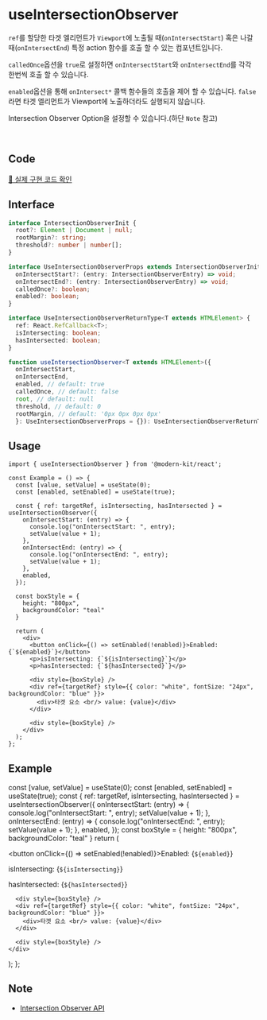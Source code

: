 
# useIntersectionObserver

`ref`를 할당한 타겟 엘리먼트가 `Viewport`에 노출될 때(`onIntersectStart`) 혹은 나갈 때(`onIntersectEnd`) 특정 action 함수를 호출 할 수 있는 컴포넌트입니다.

`calledOnce`옵션을 `true`로 설정하면 `onIntersectStart`와 `onIntersectEnd`를 각각 한번씩 호출 할 수 있습니다.

`enabled`옵션을 통해 `onIntersect*` 콜백 함수들의 호출을 제어 할 수 있습니다. `false`라면 타겟 엘리먼트가 Viewport에 노출하더라도 실행되지 않습니다.

Intersection Observer Option을 설정할 수 있습니다.(하단 `Note` 참고)

<br />

## Code
[🔗 실제 구현 코드 확인](https://github.com/modern-agile-team/modern-kit/blob/main/packages/react/src/hooks/useIntersectionObserver/index.ts)

## Interface
```ts title="typescript"
interface IntersectionObserverInit {
  root?: Element | Document | null;
  rootMargin?: string;
  threshold?: number | number[];
}

interface UseIntersectionObserverProps extends IntersectionObserverInit {
  onIntersectStart?: (entry: IntersectionObserverEntry) => void;
  onIntersectEnd?: (entry: IntersectionObserverEntry) => void;
  calledOnce?: boolean;
  enabled?: boolean;
}

interface UseIntersectionObserverReturnType<T extends HTMLElement> {
  ref: React.RefCallback<T>;
  isIntersecting: boolean;
  hasIntersected: boolean;
}
```
```ts title="typescript"
function useIntersectionObserver<T extends HTMLElement>({
  onIntersectStart,
  onIntersectEnd,
  enabled, // default: true
  calledOnce, // default: false
  root, // default: null
  threshold, // default: 0
  rootMargin, // default: '0px 0px 0px 0px'
  }: UseIntersectionObserverProps = {}): UseIntersectionObserverReturnType<T>;
```

## Usage
```tsx title="typescript"
import { useIntersectionObserver } from '@modern-kit/react';

const Example = () => {
  const [value, setValue] = useState(0);
  const [enabled, setEnabled] = useState(true);
  
  const { ref: targetRef, isIntersecting, hasIntersected } = useIntersectionObserver({
    onIntersectStart: (entry) => {
      console.log("onIntersectStart: ", entry);
      setValue(value + 1);
    },
    onIntersectEnd: (entry) => {
      console.log("onIntersectEnd: ", entry);
      setValue(value + 1);
    },
    enabled,
  });

  const boxStyle = {
    height: "800px", 
    backgroundColor: "teal"
  }

  return (
    <div>
      <button onClick={() => setEnabled(!enabled)}>Enabled: {`${enabled}`}</button>
      <p>isIntersecting: {`${isIntersecting}`}</p>
      <p>hasIntersected: {`${hasIntersected}`}</p>

      <div style={boxStyle} />
      <div ref={targetRef} style={{ color: "white", fontSize: "24px", backgroundColor: "blue" }}>
        <div>타겟 요소 <br/> value: {value}</div>
      </div>

      <div style={boxStyle} />
    </div>
  );
};
```

## Example

  const [value, setValue] = useState(0);
  const [enabled, setEnabled] = useState(true);
  const { ref: targetRef, isIntersecting, hasIntersected } = useIntersectionObserver({
    onIntersectStart: (entry) => {
      console.log("onIntersectStart: ", entry);
      setValue(value + 1);
    },
    onIntersectEnd: (entry) => {
      console.log("onIntersectEnd: ", entry);
      setValue(value + 1);
    },
    enabled,
  });
  const boxStyle = {
    height: "800px", 
    backgroundColor: "teal"
  }
  return (
    <div>
      <button onClick={() => setEnabled(!enabled)}>Enabled: {`${enabled}`}</button>
      <p>isIntersecting: {`${isIntersecting}`}</p>
      <p>hasIntersected: {`${hasIntersected}`}</p>

      <div style={boxStyle} />
      <div ref={targetRef} style={{ color: "white", fontSize: "24px", backgroundColor: "blue" }}>
        <div>타겟 요소 <br/> value: {value}</div>
      </div>

      <div style={boxStyle} />
    </div>
  );
};

<Example />

## Note
- [Intersection Observer API](https://developer.mozilla.org/ko/docs/Web/API/IntersectionObserver)